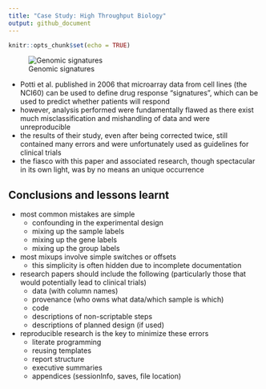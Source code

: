 ```yaml
---
title: "Case Study: High Throughput Biology"
output: github_document
---
```


```r
knitr::opts_chunk$set(echo = TRUE)
```

![Genomic signatures](genomic-signatures.png)

- Potti et al. published in 2006 that microarray data from cell lines (the NCI60) can be used to define drug response “signatures”, which can be used to predict whether patients will respond
- however, analysis performed were fundamentally flawed as there exist much misclassification and mishandling of data and were unreproducible
- the results of their study, even after being corrected twice, still contained many errors and were unfortunately used as guidelines for clinical trials
- the fiasco with this paper and associated research, though spectacular in its own light, was by no means an unique occurrence

## Conclusions and lessons learnt

- most common mistakes are simple
  - confounding in the experimental design
  - mixing up the sample labels
  - mixing up the gene labels
  - mixing up the group labels
- most mixups involve simple switches or offsets
  - this simplicity is often hidden due to incomplete documentation
- research papers should include the following (particularly those that would potentially lead to clinical trials)
  - data (with column names)
  - provenance (who owns what data/which sample is which)
  - code
  - descriptions of non-scriptable steps
  - descriptions of planned design (if used)
- reproducible research is the key to minimize these errors
  - literate programming
  - reusing templates
  - report structure
  - executive summaries
  - appendices (sessionInfo, saves, file location)
